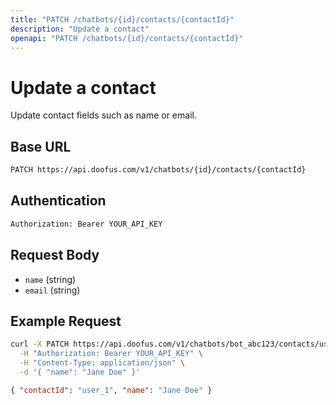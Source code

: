 ```yaml
---
title: "PATCH /chatbots/{id}/contacts/{contactId}"
description: "Update a contact"
openapi: "PATCH /chatbots/{id}/contacts/{contactId}"
---
```


# Update a contact

Update contact fields such as name or email.

## Base URL

```bash
PATCH https://api.doofus.com/v1/chatbots/{id}/contacts/{contactId}
```

## Authentication

```bash
Authorization: Bearer YOUR_API_KEY
```

## Request Body

- `name` (string)
- `email` (string)

## Example Request

```bash
curl -X PATCH https://api.doofus.com/v1/chatbots/bot_abc123/contacts/user_1 \
  -H "Authorization: Bearer YOUR_API_KEY" \
  -H "Content-Type: application/json" \
  -d '{ "name": "Jane Doe" }'
```

```json Response (200)
{ "contactId": "user_1", "name": "Jane Doe" }
```
